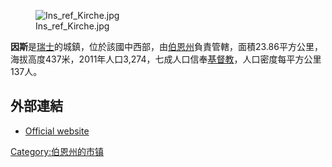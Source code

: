 [[Image:Ins_ref_Kirche.jpg|right]]

'''因斯'''是[[瑞士|瑞士]]的城鎮，位於該國中西部，由[[伯恩州|伯恩州]]負責管轄，面積23.86平方公里，海拔高度437米，2011年人口3,274，七成人口信奉[[基督教|基督教]]，人口密度每平方公里137人。

==外部連結==
* [https://web.archive.org/web/20070221010231/http://www.ins-anet.ch/ Official website] {{de icon}}

{{Switzerland-geo-stub}}
[[Category:伯恩州的市镇|Category:伯恩州的市镇]]